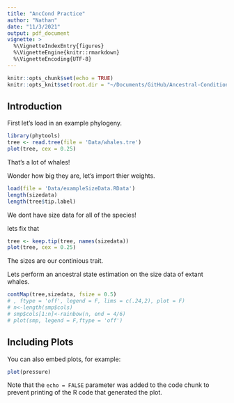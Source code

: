 ---
title: "AncCond Practice"
author: "Nathan"
date: "11/3/2021"
output: pdf_document
vignette: > 
  %\VignetteIndexEntry{figures}
  %\VignetteEngine{knitr::rmarkdown}
  %\VignetteEncoding{UTF-8}
---

```{r setup, include=FALSE}
knitr::opts_chunk$set(echo = TRUE)
knitr::opts_knit$set(root.dir = "~/Documents/GitHub/Ancestral-Condition-Test/cleaned")
```

## Introduction

First let's load in an example phylogeny.

```{r}
library(phytools)
tree <- read.tree(file = 'Data/whales.tre')
plot(tree, cex = 0.25)
```
That's a lot of whales!

Wonder how big they are, let's import thier weights.

```{r}
load(file = 'Data/exampleSizeData.RData')
length(sizedata)
length(tree$tip.label)
```
We dont have size data for all of the species!

lets fix that

```{r}
tree <- keep.tip(tree, names(sizedata))
plot(tree, cex = 0.25)
```
The sizes are our continious trait.

Lets perform an ancestral state estimation on the size data of extant whales.

```{r}
contMap(tree,sizedata, fsize = 0.5)
# , ftype = 'off', legend = F, lims = c(.24,2), plot = F)
# n<-length(smp$cols)
# smp$cols[1:n]<-rainbow(n, end = 4/6)
# plot(smp, legend = F,ftype = 'off')
```
## Including Plots

You can also embed plots, for example:

```{r pressure, echo=FALSE}
plot(pressure)
```

Note that the `echo = FALSE` parameter was added to the code chunk to prevent printing of the R code that generated the plot.
